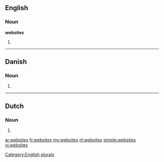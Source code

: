 ==English==

===Noun===
'''websites'''

# {{plural of|[[website]]}}

[[Category:English plurals]]

----

==Danish==

===Noun===
{{head|da|noun form|g=n|g2=c}}

# {{form of|plural indefinite|website|lang=da}}

----

==Dutch==

===Noun===
{{head|nl}}

# {{nl-noun-form-of|pl=1|website}}

[[ar:websites]]
[[fr:websites]]
[[my:websites]]
[[nl:websites]]
[[simple:websites]]
[[vi:websites]]